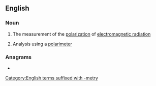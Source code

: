 ==English==

===Noun===
{{en-noun|-|+}}

# {{lb|en|physics}} The measurement of the [[polarization]] of [[electromagnetic radiation]]
# {{lb|en|chemistry}} Analysis using a [[polarimeter]]

===Anagrams===
* {{anagrams|en|a=aeilmoprrty|temporarily}}

[[Category:English terms suffixed with -metry]]